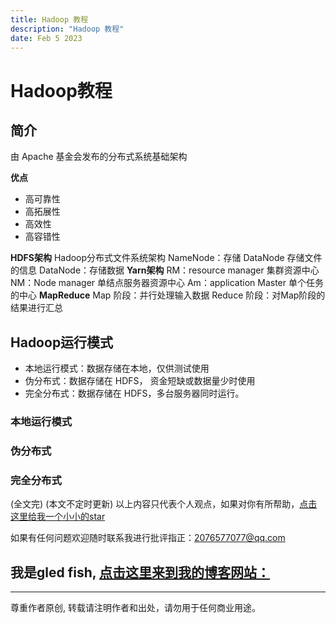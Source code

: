 ```yaml
---
title: Hadoop 教程
description: "Hadoop 教程"
date: Feb 5 2023
---
```


# Hadoop教程
## 简介
由 Apache 基金会发布的分布式系统基础架构

**优点**
* 高可靠性
* 高拓展性
* 高效性
* 高容错性

**HDFS架构**
Hadoop分布式文件系统架构
NameNode：存储 DataNode 存储文件的信息
DataNode：存储数据
**Yarn架构**
RM：resource manager 集群资源中心
NM：Node manager 单结点服务器资源中心
Am：application Master 单个任务的中心
**MapReduce**
Map 阶段：并行处理输入数据
Reduce 阶段：对Map阶段的结果进行汇总
## Hadoop运行模式
* 本地运行模式：数据存储在本地，仅供测试使用
* 伪分布式：数据存储在 HDFS， 资金短缺或数据量少时使用
* 完全分布式：数据存储在 HDFS，多台服务器同时运行。
### 本地运行模式

### 伪分布式
### 完全分布式











[]()


(全文完)
(本文不定时更新)
以上内容只代表个人观点，如果对你有所帮助，[点击这里给我一个小小的star](https://github.com/gledfish/blog)

如果有任何问题欢迎随时联系我进行批评指正：2076577077@qq.com  
 
我是gled fish, [点击这里来到我的博客网站：](https://gledfish.netlify.app/)
---
---
尊重作者原创, 转载请注明作者和出处，请勿用于任何商业用途。
